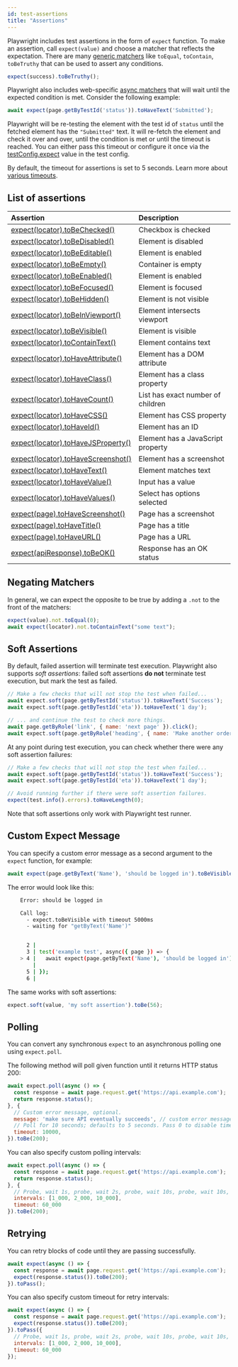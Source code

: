 ```yaml
---
id: test-assertions
title: "Assertions"
---
```


Playwright includes test assertions in the form of `expect` function. To make an assertion, call `expect(value)` and choose a matcher that reflects the expectation. There are many [generic matchers](./api/class-genericassertions.mdx) like `toEqual`, `toContain`, `toBeTruthy` that can be used to assert any conditions.

```js
expect(success).toBeTruthy();
```

Playwright also includes web-specific [async matchers](./api/class-locatorassertions.mdx) that will wait until the expected condition is met. Consider the following example:

```js
await expect(page.getByTestId('status')).toHaveText('Submitted');
```

Playwright will be re-testing the element with the test id of `status` until the fetched element has the `"Submitted"` text. It will re-fetch the element and check it over and over, until the condition is met or until the timeout is reached. You can either pass this timeout or configure it once via the [testConfig.expect](/api/class-testconfig.mdx#test-config-expect) value in the test config.

By default, the timeout for assertions is set to 5 seconds. Learn more about [various timeouts](./test-timeouts.mdx).

## List of assertions

| Assertion | Description |
| :- | :- |
| [expect(locator).toBeChecked()](/api/class-locatorassertions.mdx#locator-assertions-to-be-checked) | Checkbox is checked |
| [expect(locator).toBeDisabled()](/api/class-locatorassertions.mdx#locator-assertions-to-be-disabled) | Element is disabled |
| [expect(locator).toBeEditable()](/api/class-locatorassertions.mdx#locator-assertions-to-be-editable) | Element is enabled |
| [expect(locator).toBeEmpty()](/api/class-locatorassertions.mdx#locator-assertions-to-be-empty) | Container is empty |
| [expect(locator).toBeEnabled()](/api/class-locatorassertions.mdx#locator-assertions-to-be-enabled) | Element is enabled |
| [expect(locator).toBeFocused()](/api/class-locatorassertions.mdx#locator-assertions-to-be-focused) | Element is focused |
| [expect(locator).toBeHidden()](/api/class-locatorassertions.mdx#locator-assertions-to-be-hidden) | Element is not visible |
| [expect(locator).toBeInViewport()](/api/class-locatorassertions.mdx#locator-assertions-to-be-in-viewport) | Element intersects viewport |
| [expect(locator).toBeVisible()](/api/class-locatorassertions.mdx#locator-assertions-to-be-visible) | Element is visible |
| [expect(locator).toContainText()](/api/class-locatorassertions.mdx#locator-assertions-to-contain-text) | Element contains text |
| [expect(locator).toHaveAttribute()](/api/class-locatorassertions.mdx#locator-assertions-to-have-attribute) | Element has a DOM attribute |
| [expect(locator).toHaveClass()](/api/class-locatorassertions.mdx#locator-assertions-to-have-class) | Element has a class property |
| [expect(locator).toHaveCount()](/api/class-locatorassertions.mdx#locator-assertions-to-have-count) | List has exact number of children |
| [expect(locator).toHaveCSS()](/api/class-locatorassertions.mdx#locator-assertions-to-have-css) | Element has CSS property |
| [expect(locator).toHaveId()](/api/class-locatorassertions.mdx#locator-assertions-to-have-id) | Element has an ID |
| [expect(locator).toHaveJSProperty()](/api/class-locatorassertions.mdx#locator-assertions-to-have-js-property) | Element has a JavaScript property |
| [expect(locator).toHaveScreenshot()](/api/class-locatorassertions.mdx#locator-assertions-to-have-screenshot-1) | Element has a screenshot |
| [expect(locator).toHaveText()](/api/class-locatorassertions.mdx#locator-assertions-to-have-text) | Element matches text |
| [expect(locator).toHaveValue()](/api/class-locatorassertions.mdx#locator-assertions-to-have-value) | Input has a value |
| [expect(locator).toHaveValues()](/api/class-locatorassertions.mdx#locator-assertions-to-have-values) | Select has options selected |
| [expect(page).toHaveScreenshot()](/api/class-pageassertions.mdx#page-assertions-to-have-screenshot-1) | Page has a screenshot |
| [expect(page).toHaveTitle()](/api/class-pageassertions.mdx#page-assertions-to-have-title) | Page has a title |
| [expect(page).toHaveURL()](/api/class-pageassertions.mdx#page-assertions-to-have-url) | Page has a URL |
| [expect(apiResponse).toBeOK()](/api/class-apiresponseassertions.mdx#api-response-assertions-to-be-ok) | Response has an OK status |

## Negating Matchers

In general, we can expect the opposite to be true by adding a `.not` to the front of the matchers:

```js
expect(value).not.toEqual(0);
await expect(locator).not.toContainText("some text");
```

## Soft Assertions

By default, failed assertion will terminate test execution. Playwright also supports *soft assertions*: failed soft assertions **do not** terminate test execution, but mark the test as failed.

```js
// Make a few checks that will not stop the test when failed...
await expect.soft(page.getByTestId('status')).toHaveText('Success');
await expect.soft(page.getByTestId('eta')).toHaveText('1 day');

// ... and continue the test to check more things.
await page.getByRole('link', { name: 'next page' }).click();
await expect.soft(page.getByRole('heading', { name: 'Make another order' })).toBeVisible();
```

At any point during test execution, you can check whether there were any soft assertion failures:

```js
// Make a few checks that will not stop the test when failed...
await expect.soft(page.getByTestId('status')).toHaveText('Success');
await expect.soft(page.getByTestId('eta')).toHaveText('1 day');

// Avoid running further if there were soft assertion failures.
expect(test.info().errors).toHaveLength(0);
```

Note that soft assertions only work with Playwright test runner.

## Custom Expect Message

You can specify a custom error message as a second argument to the `expect` function, for example:

```js
await expect(page.getByText('Name'), 'should be logged in').toBeVisible();
```

The error would look like this:

```bash
    Error: should be logged in

    Call log:
      - expect.toBeVisible with timeout 5000ms
      - waiting for "getByText('Name')"


      2 |
      3 | test('example test', async({ page }) => {
    > 4 |   await expect(page.getByText('Name'), 'should be logged in').toBeVisible();
        |                                                                  ^
      5 | });
      6 |
```

The same works with soft assertions:

```js
expect.soft(value, 'my soft assertion').toBe(56);
```

## Polling

You can convert any synchronous `expect` to an asynchronous polling one using `expect.poll`.

The following method will poll given function until it returns HTTP status 200:

```js
await expect.poll(async () => {
  const response = await page.request.get('https://api.example.com');
  return response.status();
}, {
  // Custom error message, optional.
  message: 'make sure API eventually succeeds', // custom error message
  // Poll for 10 seconds; defaults to 5 seconds. Pass 0 to disable timeout.
  timeout: 10000,
}).toBe(200);
```

You can also specify custom polling intervals:

```js
await expect.poll(async () => {
  const response = await page.request.get('https://api.example.com');
  return response.status();
}, {
  // Probe, wait 1s, probe, wait 2s, probe, wait 10s, probe, wait 10s, probe, .... Defaults to [100, 250, 500, 1000].
  intervals: [1_000, 2_000, 10_000],
  timeout: 60_000
}).toBe(200);
```

## Retrying

You can retry blocks of code until they are passing successfully.

```js
await expect(async () => {
  const response = await page.request.get('https://api.example.com');
  expect(response.status()).toBe(200);
}).toPass();
```

You can also specify custom timeout for retry intervals:

```js
await expect(async () => {
  const response = await page.request.get('https://api.example.com');
  expect(response.status()).toBe(200);
}).toPass({
  // Probe, wait 1s, probe, wait 2s, probe, wait 10s, probe, wait 10s, probe, .... Defaults to [100, 250, 500, 1000].
  intervals: [1_000, 2_000, 10_000],
  timeout: 60_000
});
```


[Accessibility]: /api/class-accessibility.mdx "Accessibility"
[Android]: /api/class-android.mdx "Android"
[AndroidDevice]: /api/class-androiddevice.mdx "AndroidDevice"
[AndroidInput]: /api/class-androidinput.mdx "AndroidInput"
[AndroidSocket]: /api/class-androidsocket.mdx "AndroidSocket"
[AndroidWebView]: /api/class-androidwebview.mdx "AndroidWebView"
[APIRequest]: /api/class-apirequest.mdx "APIRequest"
[APIRequestContext]: /api/class-apirequestcontext.mdx "APIRequestContext"
[APIResponse]: /api/class-apiresponse.mdx "APIResponse"
[APIResponseAssertions]: /api/class-apiresponseassertions.mdx "APIResponseAssertions"
[Browser]: /api/class-browser.mdx "Browser"
[BrowserContext]: /api/class-browsercontext.mdx "BrowserContext"
[BrowserServer]: /api/class-browserserver.mdx "BrowserServer"
[BrowserType]: /api/class-browsertype.mdx "BrowserType"
[CDPSession]: /api/class-cdpsession.mdx "CDPSession"
[ConsoleMessage]: /api/class-consolemessage.mdx "ConsoleMessage"
[Coverage]: /api/class-coverage.mdx "Coverage"
[Dialog]: /api/class-dialog.mdx "Dialog"
[Download]: /api/class-download.mdx "Download"
[Electron]: /api/class-electron.mdx "Electron"
[ElectronApplication]: /api/class-electronapplication.mdx "ElectronApplication"
[ElementHandle]: /api/class-elementhandle.mdx "ElementHandle"
[FileChooser]: /api/class-filechooser.mdx "FileChooser"
[Frame]: /api/class-frame.mdx "Frame"
[FrameLocator]: /api/class-framelocator.mdx "FrameLocator"
[GenericAssertions]: /api/class-genericassertions.mdx "GenericAssertions"
[JSHandle]: /api/class-jshandle.mdx "JSHandle"
[Keyboard]: /api/class-keyboard.mdx "Keyboard"
[Locator]: /api/class-locator.mdx "Locator"
[LocatorAssertions]: /api/class-locatorassertions.mdx "LocatorAssertions"
[Logger]: /api/class-logger.mdx "Logger"
[Mouse]: /api/class-mouse.mdx "Mouse"
[Page]: /api/class-page.mdx "Page"
[PageAssertions]: /api/class-pageassertions.mdx "PageAssertions"
[Playwright]: /api/class-playwright.mdx "Playwright"
[PlaywrightAssertions]: /api/class-playwrightassertions.mdx "PlaywrightAssertions"
[Request]: /api/class-request.mdx "Request"
[Response]: /api/class-response.mdx "Response"
[Route]: /api/class-route.mdx "Route"
[Selectors]: /api/class-selectors.mdx "Selectors"
[SnapshotAssertions]: /api/class-snapshotassertions.mdx "SnapshotAssertions"
[TimeoutError]: /api/class-timeouterror.mdx "TimeoutError"
[Touchscreen]: /api/class-touchscreen.mdx "Touchscreen"
[Tracing]: /api/class-tracing.mdx "Tracing"
[Video]: /api/class-video.mdx "Video"
[WebSocket]: /api/class-websocket.mdx "WebSocket"
[Worker]: /api/class-worker.mdx "Worker"
[Fixtures]: /api/class-fixtures.mdx "Fixtures"
[Test]: /api/class-test.mdx "Test"
[TestConfig]: /api/class-testconfig.mdx "TestConfig"
[TestInfo]: /api/class-testinfo.mdx "TestInfo"
[TestInfoError]: /api/class-testinfoerror.mdx "TestInfoError"
[TestOptions]: /api/class-testoptions.mdx "TestOptions"
[TestProject]: /api/class-testproject.mdx "TestProject"
[TestStore]: /api/class-teststore.mdx "TestStore"
[WorkerInfo]: /api/class-workerinfo.mdx "WorkerInfo"
[Location]: /api/class-location.mdx "Location"
[Reporter]: /api/class-reporter.mdx "Reporter"
[Suite]: /api/class-suite.mdx "Suite"
[TestCase]: /api/class-testcase.mdx "TestCase"
[TestError]: /api/class-testerror.mdx "TestError"
[TestResult]: /api/class-testresult.mdx "TestResult"
[TestStep]: /api/class-teststep.mdx "TestStep"
[Element]: https://developer.mozilla.org/en-US/docs/Web/API/element "Element"
[EvaluationArgument]: /evaluating.mdx#evaluation-argument "EvaluationArgument"
[Promise]: https://developer.mozilla.org/en-US/docs/Web/JavaScript/Reference/Global_Objects/Promise "Promise"
[iterator]: https://developer.mozilla.org/en-US/docs/Web/JavaScript/Reference/Iteration_protocols "Iterator"
[origin]: https://developer.mozilla.org/en-US/docs/Glossary/Origin "Origin"
[selector]: https://developer.mozilla.org/en-US/docs/Web/CSS/CSS_Selectors "selector"
[Serializable]: https://developer.mozilla.org/en-US/docs/Web/JavaScript/Reference/Global_Objects/JSON/stringify#Description "Serializable"
[UIEvent.detail]: https://developer.mozilla.org/en-US/docs/Web/API/UIEvent/detail "UIEvent.detail"
[UnixTime]: https://en.wikipedia.org/wiki/Unix_time "Unix Time"
[xpath]: https://developer.mozilla.org/en-US/docs/Web/XPath "xpath"

[Array]: https://developer.mozilla.org/en-US/docs/Web/JavaScript/Reference/Global_Objects/Array "Array"
[boolean]: https://developer.mozilla.org/en-US/docs/Web/JavaScript/Data_structures#Boolean_type "Boolean"
[Buffer]: https://nodejs.org/api/buffer.html#buffer_class_buffer "Buffer"
[ChildProcess]: https://nodejs.org/api/child_process.html "ChildProcess"
[Error]: https://nodejs.org/api/errors.html#errors_class_error "Error"
[EventEmitter]: https://nodejs.org/api/events.html#events_class_eventemitter "EventEmitter"
[function]: https://developer.mozilla.org/en-US/docs/Web/JavaScript/Reference/Global_Objects/Function "Function"
[Map]: https://developer.mozilla.org/en-US/docs/Web/JavaScript/Reference/Global_Objects/Map "Map"
[null]: https://developer.mozilla.org/en-US/docs/Web/JavaScript/Reference/Global_Objects/null "null"
[number]: https://developer.mozilla.org/en-US/docs/Web/JavaScript/Data_structures#Number_type "Number"
[Object]: https://developer.mozilla.org/en-US/docs/Web/JavaScript/Reference/Global_Objects/Object "Object"
[Promise]: https://developer.mozilla.org/en-US/docs/Web/JavaScript/Reference/Global_Objects/Promise "Promise"
[Readable]: https://nodejs.org/api/stream.html#stream_class_stream_readable "Readable"
[ReadStream]: https://nodejs.org/api/fs.html#class-fsreadstream "ReadStream"
[RegExp]: https://developer.mozilla.org/en-US/docs/Web/JavaScript/Reference/Global_Objects/RegExp "RegExp"
[string]: https://developer.mozilla.org/en-US/docs/Web/JavaScript/Data_structures#String_type "string"
[void]: https://developer.mozilla.org/en-US/docs/Web/JavaScript/Reference/Global_Objects/undefined "void"
[URL]: https://nodejs.org/api/url.html "URL"

[all available image tags]: https://mcr.microsoft.com/en-us/product/playwright/about "all available image tags"
[Microsoft Artifact Registry]: https://mcr.microsoft.com/en-us/product/playwright/about "Microsoft Artifact Registry"
[Dockerfile.focal]: https://github.com/microsoft/playwright/blob/main/utils/docker/Dockerfile.focal "Dockerfile.focal"
